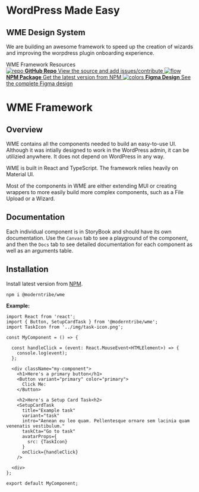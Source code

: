 
<Meta title="Documentation/Introduction" />

<style>{`
  .subheading {
    --mediumdark: '#999999';
    font-weight: 900;
    font-size: 13px;
    color: #999;
    letter-spacing: 6px;
    line-height: 24px;
    text-transform: uppercase;
    margin-bottom: 12px;
    margin-top: 40px;
  }

  .link-list {
    display: grid;
    grid-template-columns: 1fr;
    grid-template-rows: 1fr 1fr;
    row-gap: 10px;
  }

  @media (min-width: 620px) {
    .link-list {
      row-gap: 20px;
      column-gap: 20px;
      grid-template-columns: 1fr 1fr;
    }
  }

  @media all and (-ms-high-contrast:none) {
  .link-list {
      display: -ms-grid;
      -ms-grid-columns: 1fr 1fr;
      -ms-grid-rows: 1fr 1fr;
    }
  }

  .link-item {
    display: block;
    padding: 20px 30px 20px 15px;
    border: 1px solid #00000010;
    border-radius: 5px;
    transition: background 150ms ease-out, border 150ms ease-out, transform 150ms ease-out;
    color: #333333;
    display: flex;
    align-items: flex-start;
  }

  .link-item:hover {
    border-color: #1EA7FD50;
    transform: translate3d(0, -3px, 0);
    box-shadow: rgba(0, 0, 0, 0.08) 0 3px 10px 0;
  }

  .link-item:active {
    border-color: #1EA7FD;
    transform: translate3d(0, 0, 0);
  }

  .link-item strong {
    font-weight: 700;
    display: block;
    margin-bottom: 2px;
  }
  
  .link-item img {
    height: 40px;
    width: 40px;
    margin-right: 15px;
    flex: none;
  }

  .link-item span {
    font-size: 14px;
    line-height: 20px;
  }
  
`}</style>

# WordPress Made Easy
## WME Design System

We are building an awesome framework to speed up the creation of wizards and
improving the worpdress plugin onboarding experience.

<div className="subheading">WME Framework Resources</div>

<div className="link-list">
  <a
    className="link-item"
    href="https://github.com/moderntribe/wme"
    target="_blank"
  >
    <img src={Repo} alt="repo" />
    <span>
      <strong>GitHub Repo</strong>
      View the source and add issues/contribute
    </span>
  </a>
  <a
    className="link-item"
    href="https://www.npmjs.com/package/@moderntribe/wme"
    target="_blank"
  >
    <img src={Flow} alt="flow" />
    <span>
      <strong>NPM Package</strong>
      Get the latest version from NPM
    </span>
  </a>
  <a
    className="link-item"
    href="https://www.figma.com/file/dt5xmHiRhRZF9D8ObPYO6a/Mithrandir-Framework-0.0?node-id=3%3A3824"
    target="_blank"
  >
    <img src={Colors} alt="colors" />
    <span>
      <strong>Figma Design</strong>
      See the complete Figma design
    </span>
  </a>
</div>

# WME Framework

## Overview
WME contains all the components needed to build an easy-to-use UI. Although it was intially
designed to work in the WordPress admin, it can be utilizied anywhere. It does not depend on 
WordPress in any way.

WME is built in React and TypeScript. The framework relies heavily on Material UI.

Most of the components in WME are either extending MUI or creating wrappers
to more easily build more complex components, such as a File Upload or a Wizard.

## Documentation
Each individual component is in StoryBook and should have its own documentation. Use the
`Canvas` tab to see a playground of the component, and then the `Docs` tab to see detailed
documentation for each component as well as an arguments table.

## Installation
Install latest version from [NPM](https://www.npmjs.com/package/@moderntribe/wme).

`npm i @moderntribe/wme`

**Example:**
```
import React from 'react';
import { Button, SetupCardTask } from '@moderntribe/wme';
import TaskIcon from '../img/task-icon.png';

const MyComponent = () => {

  const handleClick = (event: React.MouseEvent<HTMLElement>) => {
    console.log(event);
  };

  <div className="my-component">
    <h1>Here's a primary button</h1>
    <Button variant="primary" color="primary">
      Click Me:
    </Button>

    <h2>Here's a Setup Card Task<h2>
    <SetupCardTask
      title="Example task"
      variant="task"
      intro="Aenean eu leo quam. Pellentesque ornare sem lacinia quam venenatis vestibulum."
      taskCta="Go to task"
      avatarProps={
        src: {TaskIcon}
      }
      onClick={handleClick}
    />

  <div>
};

export default MyComponent;
```
